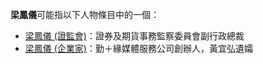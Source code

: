 '''梁鳳儀'''可能指以下人物條目中的一個：
* [[梁鳳儀_(證監會)|梁鳳儀 (證監會)]]：證券及期貨事務監察委員會副行政總裁
* [[梁鳳儀_(企業家)|梁鳳儀 (企業家)]]：勤＋緣媒體服務公司創辦人，黃宜弘遺孀
{{Disambiguation|F|cat=三字梁姓人名消歧義}}